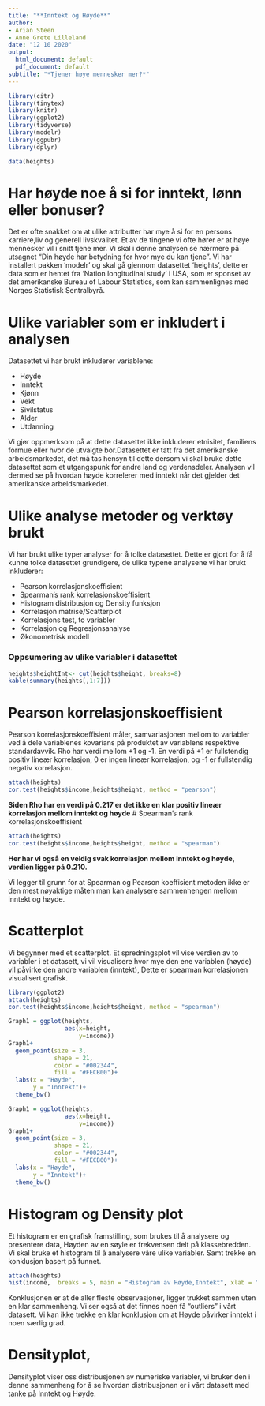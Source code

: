 ```yaml
---
title: "**Inntekt og Høyde**"
author:
- Arian Steen
- Anne Grete Lilleland
date: "12 10 2020"
output:
  html_document: default
  pdf_document: default
subtitle: "*Tjener høye mennesker mer?*"
---
```

```r
library(citr)
library(tinytex)
library(knitr)
library(ggplot2)
library(tidyverse)
library(modelr)
library(ggpubr)
library(dplyr)
```

```r
data(heights)
```

# Har høyde noe å si for inntekt, lønn eller bonuser?

Det er ofte snakket om at ulike attributter har mye å si for en persons karriere,liv og generell livskvalitet. Et av de tingene vi ofte hører er at høye mennesker vil i snitt tjene mer. Vi skal i denne analysen se nærmere på utsagnet "Din høyde har betydning for hvor mye du kan tjene". Vi har installert pakken 'modelr' og skal gå gjennom datasettet 'heights', dette er data som er hentet fra 'Nation longitudinal study' i USA, som er sponset av det amerikanske Bureau of Labour Statistics, som kan sammenlignes med Norges Statistisk Sentralbyrå.

# Ulike variabler som er inkludert i analysen

Datasettet vi har brukt inkluderer variablene: 

 * Høyde
 * Inntekt
 * Kjønn
 * Vekt
 * Sivilstatus
 * Alder
 * Utdanning

Vi gjør oppmerksom på at dette datasettet ikke inkluderer etnisitet, familiens formue eller hvor de utvalgte bor.Datasettet er tatt fra det amerikanske arbeidsmarkedet, det må tas hensyn til dette dersom vi skal bruke dette datasettet som et utgangspunk for andre land og verdensdeler. Analysen vil dermed se på hvordan høyde korrelerer med inntekt når det gjelder det amerikanske arbeidsmarkedet. 

# Ulike analyse metoder og verktøy brukt

Vi har brukt ulike typer analyser for å tolke datasettet. Dette er gjort for å få kunne tolke datasettet grundigere, de ulike typene analysene vi har brukt inkluderer:

 * Pearson korrelasjonskoeffisient
 * Spearman's rank korrelasjonskoeffisient
 * Histogram distribusjon og Density funksjon
 * Korrelasjon matrise/Scatterplot
 * Korrelasjons test, to variabler
 * Korrelasjon og Regresjonsanalyse
 * Økonometrisk modell
 
### Oppsumering av ulike variabler i datasettet
```r
heights$heightInt<- cut(heights$height, breaks=8)
kable(summary(heights[,1:7]))
```

# Pearson korrelasjonskoeffisient
Pearson korrelasjonskoeffisient måler, samvariasjonen mellom to variabler ved å dele variablenes kovarians på produktet av variablens respektive standardavvik. Rho har verdi mellom +1 og -1. En verdi på +1 er fullstendig positiv lineær korrelasjon, 0 er ingen lineær korrelasjon, og -1 er fullstendig negativ korrelasjon.
```r
attach(heights)
cor.test(heights$income,heights$height, method = "pearson")
```

**Siden Rho har en verdi på 0.217 er det ikke en klar positiv lineær korrelasjon mellom inntekt og høyde**
# Spearman's rank korrelasjonskoeffisient
```r
attach(heights)
cor.test(heights$income,heights$height, method = "spearman")

```
**Her har vi også en veldig svak korrelasjon mellom inntekt og høyde, verdien ligger på 0.210.** 

Vi legger til grunn for at Spearman og Pearson koeffisient metoden ikke er den mest nøyaktige måten man kan analysere sammenhengen mellom inntekt og høyde. 

# Scatterplot 

Vi begynner med et scatterplot. Et spredningsplot vil vise verdien av to variabler i et datasett, vi vil visualisere hvor mye den ene variablen (høyde) vil påvirke den andre variablen (inntekt), Dette er spearman korrelasjonen visualisert grafisk.

```r

library(ggplot2)
attach(heights)
cor.test(heights$income,heights$height, method = "spearman")

Graph1 = ggplot(heights,
                aes(x=height,
                    y=income))
Graph1+
  geom_point(size = 3,
             shape = 21,
             color = "#002344",
             fill = "#FECB00")+
  labs(x = "Høyde",
       y = "Inntekt")+
  theme_bw()

```

```r
Graph1 = ggplot(heights,
                aes(x=height,
                    y=income))
Graph1+
  geom_point(size = 3,
             shape = 21,
             color = "#002344",
             fill = "#FECB00")+
  labs(x = "Høyde",
       y = "Inntekt")+
  theme_bw()
```

# Histogram og Density plot

Et histogram er en grafisk framstilling, som brukes til å analysere og presentere data, Høyden av en søyle er frekvensen delt på klassebredden. Vi skal bruke et histogram til å analysere våre ulike variabler. Samt trekke en konklusjon basert på funnet. 

```r
attach(heights)
hist(income,  breaks = 5, main = "Histogram av Høyde,Inntekt", xlab = "Inntekt,Frekvens", col = "#FECB00")
```

Konklusjonen er at de aller fleste observasjoner, ligger trukket sammen uten en klar sammenheng. Vi ser også at det finnes noen få "outliers" i vårt datasett. Vi kan ikke trekke en klar konklusjon om at Høyde påvirker inntekt i noen særlig grad.

# Densityplot,

Densityplot viser oss distribusjonen av numeriske variabler, vi bruker den i denne sammenheng for å se hvordan distribusjonen er i vårt datasett med tanke på Inntekt og Høyde. 
